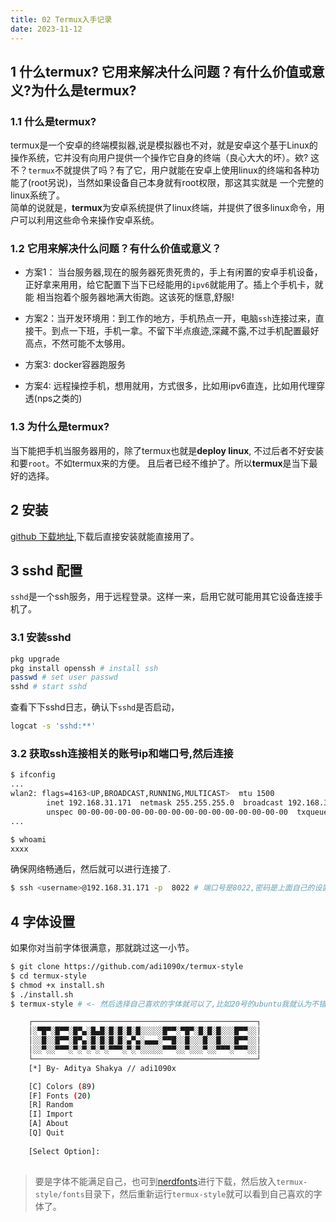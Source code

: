 ```yaml
---
title: 02 Termux入手记录
date: 2023-11-12
---
```


## 1 什么termux? 它用来解决什么问题？有什么价值或意义?为什么是termux?

### 1.1 什么是termux?

termux是一个安卓的终端模拟器,说是模拟器也不对，就是安卓这个基于Linux的操作系统，它并没有向用户提供一个操作它自身的终端（良心大大的坏）。欸?
这不？`termux`不就提供了吗？有了它，用户就能在安卓上使用linux的终端和各种功能了(root另说)，当然如果设备自己本身就有root权限，那这其实就是
一个完整的linux系统了。  
简单的说就是，**termux**为安卓系统提供了linux终端，并提供了很多linux命令，用户可以利用这些命令来操作安卓系统。

### 1.2 它用来解决什么问题？有什么价值或意义？

* 方案1： 当台服务器,现在的服务器死贵死贵的，手上有闲置的安卓手机设备，正好拿来用用，给它配置下当下已经能用的`ipv6`就能用了。插上个手机卡，就能
相当抱着个服务器地满大街跑。这该死的惬意,舒服!

* 方案2：当开发环境用：到工作的地方，手机热点一开，电脑`ssh`连接过来，直接干。到点一下班，手机一拿。不留下半点痕迹,深藏不露,不过手机配置最好高点，不然可能不太够用。

* 方案3: docker容器跑服务

* 方案4: 远程操控手机，想用就用，方式很多，比如用ipv6直连，比如用代理穿透(nps之类的)

### 1.3 为什么是termux?

当下能把手机当服务器用的，除了termux也就是**deploy linux**, 不过后者不好安装和要`root`。不如termux来的方便。
且后者已经不维护了。所以**termux**是当下最好的选择。

## 2 安装

[github 下载地址](https://github.com/termux/termux-app/releases),下载后直接安装就能直接用了。

## 3 sshd 配置

`sshd`是一个ssh服务，用于远程登录。这样一来，启用它就可能用其它设备连接手机了。
### 3.1 安装sshd
```bash
pkg upgrade
pkg install openssh # install ssh
passwd # set user passwd
sshd # start sshd
```

查看下下sshd日志，确认下`sshd`是否启动，

```bash
logcat -s 'sshd:**'
```


### 3.2 获取ssh连接相关的账号ip和端口号,然后连接

```bash title="查看ip"
$ ifconfig
...
wlan2: flags=4163<UP,BROADCAST,RUNNING,MULTICAST>  mtu 1500
        inet 192.168.31.171  netmask 255.255.255.0  broadcast 192.168.31.255
        unspec 00-00-00-00-00-00-00-00-00-00-00-00-00-00-00-00  txqueuelen 3000  (UNSPEC)
...
```

```bash title="查看用户名"
$ whoami
xxxx
```

确保网络畅通后，然后就可以进行连接了.
```bash
$ ssh <username>@192.168.31.171 -p  8022 # 端口号是8022,密码是上面自己的设置的
```

## 4 字体设置
如果你对当前字体很满意，那就跳过这一小节。
```bash 
$ git clone https://github.com/adi1090x/termux-style
$ cd termux-style
$ chmod +x install.sh
$ ./install.sh
$ termux-style # <- 然后选择自己喜欢的字体就可以了,比如20号的ubuntu我就认为不错

    ┌──────────────────────────────────────────────────┐
    │░▀█▀░█▀▀░█▀▄░█▄█░█░█░█░█░░░░░█▀▀░▀█▀░█░█░█░░░█▀▀░░│
    │░░█░░█▀▀░█▀▄░█░█░█░█░▄▀▄░▄▄▄░▀▀█░░█░░░█░░█░░░█▀▀░░│
    │░░▀░░▀▀▀░▀░▀░▀░▀░▀▀▀░▀░▀░░░░░▀▀▀░░▀░░░▀░░▀▀▀░▀▀▀░░│
    └──────────────────────────────────────────────────┘
    [*] By- Aditya Shakya // adi1090x

    [C] Colors (89)
    [F] Fonts (20)
    [R] Random
    [I] Import
    [A] About
    [Q] Quit
    
    [Select Option]: 
    
```

> 要是字体不能满足自己，也可到[nerdfonts](https://www.nerdfonts.com/)进行下载，然后放入`termux-style/fonts`目录下，然后重新运行`termux-style`就可以看到自己喜欢的字体了。
